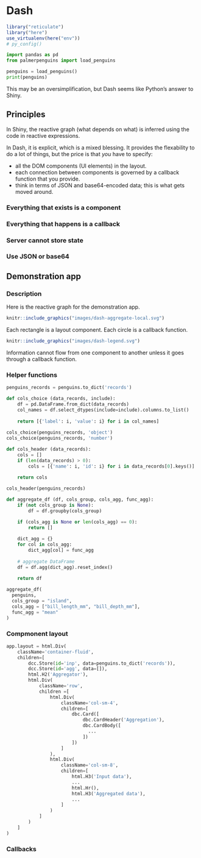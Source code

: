 # Dash

```r
library("reticulate")
library("here")
use_virtualenv(here("env"))
# py_config()
```

```python
import pandas as pd
from palmerpenguins import load_penguins

penguins = load_penguins()
print(penguins)
```

This may be an oversimplification, but Dash seems like Python's answer to Shiny.

## Principles

In Shiny, the reactive graph (what depends on what) is inferred using the code in reactive expressions.

In Dash, it is explicit, which is a mixed blessing. 
It provides the flexability to do a lot of things, but the price is that *you* have to specify:

- all the DOM components (UI elements) in the layout.
- each connection between components is governed by a callback function that you provide.
- think in terms of JSON and base64-encoded data; this is what gets moved around.

### Everything that exists is a component

### Everything that happens is a callback

### Server cannot store state

### Use JSON or base64

## Demonstration app

### Description

Here is the reactive graph for the demonstration app.

```r
knitr::include_graphics("images/dash-aggregate-local.svg")
```

Each rectangle is a layout component. 
Each circle is a callback function.

```r
knitr::include_graphics("images/dash-legend.svg")
```

Information cannot flow from one component to another unless it goes through a callback function.

### Helper functions

```python
penguins_records = penguins.to_dict('records')
```

```python
def cols_choice (data_records, include):
    df = pd.DataFrame.from_dict(data_records)
    col_names = df.select_dtypes(include=include).columns.to_list()
    
    return [{'label': i, 'value': i} for i in col_names]
  
cols_choice(penguins_records, 'object')
cols_choice(penguins_records, 'number')
```

```python
def cols_header (data_records):
    cols = []
    if (len(data_records) > 0):
        cols = [{'name': i, 'id': i} for i in data_records[0].keys()]

    return cols
  
cols_header(penguins_records)  
```

```python
def aggregate_df (df, cols_group, cols_agg, func_agg):
    if (not cols_group is None):
        df = df.groupby(cols_group)

    if (cols_agg is None or len(cols_agg) == 0):
        return []
    
    dict_agg = {}
    for col in cols_agg:
        dict_agg[col] = func_agg
    
    # aggregate DataFrame
    df = df.agg(dict_agg).reset_index()

    return df
  
aggregate_df(
  penguins, 
  cols_group = "island", 
  cols_agg = ["bill_length_mm", "bill_depth_mm"],
  func_agg = "mean"
)  
```

### Compmonent layout

```python
app.layout = html.Div(
    className='container-fluid',
    children=[
        dcc.Store(id='inp', data=penguins.to_dict('records')),
        dcc.Store(id='agg', data=[]),
        html.H2('Aggregator'),
        html.Div(
            className='row',
            children =[
                html.Div(
                    className='col-sm-4',
                    children=[
                        dbc.Card([
                            dbc.CardHeader('Aggregation'),
                            dbc.CardBody([
                              ...
                            ])
                        ])
                    ]
                ),
                html.Div(
                    className='col-sm-8',
                    children=[
                        html.H3('Input data'),
                        ...
                        html.Hr(),
                        html.H3('Aggregated data'),
                        ...
                    ]
                )
            ]
        )
    ]
) 
```


### Callbacks

